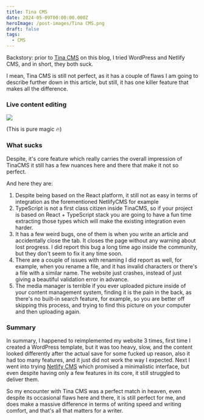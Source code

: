 ```yaml
---
title: Tina CMS
date: 2024-05-09T00:00:00.000Z
heroImage: /post-images/Tina CMS.png
draft: false
tags:
  - CMS
---
```


Backstory: prior to [Tina CMS](https://tina.io/) on this blog, I tried WordPress and Netlify CMS, and in short, they both suck.

I mean, Tina CMS is still not perfect, as it has a couple of flaws I am going to describe further down in this article, but still, it has one killer feature that makes all the difference.

### Live content editing

![](</post-images/tina cms gif demo.gif>)

(This is pure magic 🔥)

### What sucks

Despite, it's core feature which really carries the overall impression of TinaCMS it still has a few nuances here and there that make it not so perfect.

And here they are:

1. Despite being based on the React platform, it still not as easy in terms of integration as the forementioned NetlifyCMS for example
2. TypeScript is not a first class citizen inside TinaCMS, so if your project is based on React + TypeScript stack you are going to have a fun time extracting those types which will make the existing integration even harder.
3. It has a few weird bugs, one of them is when you write an article and accidentally close the tab. It closes the page without any warning about lost progress. I did report this bug a long time ago inside the community, but they don't seem to fix it any time soon.
4. There are a couple of issues with renaming I did report as well, for example, when you rename a file, and it has invalid characters or there's a file with a similar name. The website just crashes, instead of just giving a beautiful validation error in advance.
5. The media manager is terrible if you ever uploaded picture inside of your content management system, finding it is the pain in the back, as there's no built-in search feature, for example, so you are better off skipping this process, and trying to find this picture on your computer and then uploading again.

### Summary

In summary, I happened to reimplemented my website 3 times, first time I created a WordPress template, but it was too heavy, slow, and the content looked differently after the actual save for some fucked up reason, also it had too many features, and it just did not work the way I expected. Next I went into trying [Netlify CMS](https://alex-code.com/post/2023-06-06-why-you-should-not-use-netlify-cms) which promised a minimalistic interface, but even despite having only a few features in its core, it still struggled to deliver them.

So my encounter with Tina CMS was a perfect match in heaven, even despite its occasional flaws here and there, it is still perfect for me, and does make a massive difference in terms of writing speed and writing comfort, and that's all that matters for a writer.
